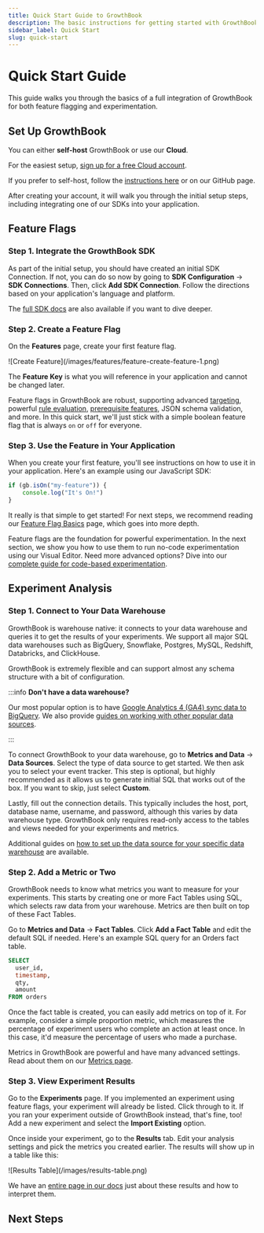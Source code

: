 ```yaml
---
title: Quick Start Guide to GrowthBook
description: The basic instructions for getting started with GrowthBook
sidebar_label: Quick Start
slug: quick-start
---
```



# Quick Start Guide

This guide walks you through the basics of a full integration of GrowthBook for both feature flagging and experimentation.

## Set Up GrowthBook

You can either **self-host** GrowthBook or use our **Cloud**.

For the easiest setup, [sign up for a free Cloud account](https://app.growthbook.io).

If you prefer to self-host, follow the [instructions here](/self-host) or on our GitHub page.

After creating your account, it will walk you through the initial setup steps, including integrating one of our SDKs into your application.

## Feature Flags

### Step 1. Integrate the GrowthBook SDK

As part of the initial setup, you should have created an initial SDK Connection. If not, you can do so now by going to **SDK Configuration** &rarr; **SDK Connections**. Then, click **Add SDK Connection**. Follow the directions based on your application's language and platform.

The [full SDK docs](/lib) are also available if you want to dive deeper.

### Step 2. Create a Feature Flag

On the **Features** page, create your first feature flag.

<MaxWidthImage maxWidth={600}>
    ![Create Feature](/images/features/feature-create-feature-1.png)
</MaxWidthImage>

The **Feature Key** is what you will reference in your application and cannot be changed later.

Feature flags in GrowthBook are robust, supporting advanced [targeting](/features/targeting), powerful [rule evaluation](/features/rules), [prerequisite features](/features/prerequisites), JSON schema validation, and more. In this quick start, we'll just stick with a simple boolean feature flag that is always `on` or `off` for everyone.

### Step 3. Use the Feature in Your Application

When you create your first feature, you'll see instructions on how to use it in your application. Here's an example using our JavaScript SDK:

```js
if (gb.isOn("my-feature")) {
    console.log("It's On!")
}
```

It really is that simple to get started! For next steps, we recommend reading our [Feature Flag Basics](/features/basics) page, which goes into more depth.

Feature flags are the foundation for powerful experimentation. In the next section, we show you how to use them to run no-code experimentation using our Visual Editor. Need more advanced options? Dive into our [complete guide for code-based experimentation](/feature-flag-experiments).

## Experiment Analysis

### Step 1. Connect to Your Data Warehouse

GrowthBook is warehouse native: it connects to your data warehouse and queries it to get the results of your experiments. We support all major SQL data warehouses such as BigQuery, Snowflake, Postgres, MySQL, Redshift, Databricks, and ClickHouse.

GrowthBook is extremely flexible and can support almost any schema structure with a bit of configuration.

:::info **Don't have a data warehouse?**

Our most popular option is to have [Google Analytics 4 (GA4) sync data to BigQuery](/guide/GA4-google-analytics). We also provide [guides on working with other popular data sources](/app/datasources).

:::

To connect GrowthBook to your data warehouse, go to **Metrics and Data** &rarr; **Data Sources**. Select the type of data source to get started. We then ask you to select your event tracker. This step is optional, but highly recommended as it allows us to generate initial SQL that works out of the box. If you want to skip, just select **Custom**.

Lastly, fill out the connection details. This typically includes the host, port, database name, username, and password, although this varies by data warehouse type. GrowthBook only requires read-only access to the tables and views needed for your experiments and metrics.

Additional guides on [how to set up the data source for your specific data warehouse](/warehouses) are available.

### Step 2. Add a Metric or Two

GrowthBook needs to know what metrics you want to measure for your experiments. This starts by creating one or more Fact Tables using SQL, which selects raw data from your warehouse. Metrics are then built on top of these Fact Tables.

Go to **Metrics and Data** &rarr; **Fact Tables**. Click **Add a Fact Table** and edit the default SQL if needed. Here's an example SQL query for an Orders fact table.

```sql
SELECT
  user_id,
  timestamp,
  qty,
  amount
FROM orders
```

Once the fact table is created, you can easily add metrics on top of it. For example, consider a simple proportion metric, which measures the percentage of experiment users who complete an action at least once. In this case, it'd measure the percentage of users who made a purchase.

Metrics in GrowthBook are powerful and have many advanced settings. Read about them on our [Metrics page](/app/metrics).

### Step 3. View Experiment Results

Go to the **Experiments** page. If you implemented an experiment using feature flags, your experiment will already be listed. Click through to it. If you ran your experiment outside of GrowthBook instead, that's fine, too! Add a new experiment and select the **Import Existing** option.

Once inside your experiment, go to the **Results** tab. Edit your analysis settings and pick the metrics you created earlier. The results will show up in a table like this:

<MaxWidthImage border>
    ![Results Table](/images/results-table.png)
</MaxWidthImage>

We have an [entire page in our docs](/app/experiment-results) just about these results and how to interpret them.

## Next Steps

<div className="row is-multiline">
    <div className="col col--4">
        <ButtonCard
            to={'/self-host'}
            title="Self-Host"
            description="Run GrowthBook on your own infrastructure"
            style={{ height: '100%' }}
        ></ButtonCard>
    </div>
    <div className="col col--4">
        <ButtonCard
            to={'/lib'}
            title="SDK Docs"
            description="Connect GrowthBook to your application"
            style={{ height: '100%' }}
            color="default"
        ></ButtonCard>
    </div>
    <div className="col col--4">
        <ButtonCard
            to={'/faq'}
            title="FAQ"
            description="Find answers to common questions"
            style={{ height: '100%' }}
            color="default"
        ></ButtonCard>
    </div>
</div>
